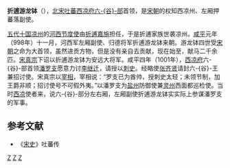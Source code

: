 '''折逋游龙钵'''（{{bd|?||?||}}），[[北宋|北宋]][[吐蕃|吐蕃]][[西凉府|西凉府]][[六谷部|六-{谷}-部]]首领，是[[宋朝|宋朝]]的权知西凉州、左厢押蕃落副使。

[[五代十国|五代十国]][[凉州|凉州]]的[[河西节度使|河西节度使]]由[[折逋嘉施|折逋嘉施]]担任，于是折逋家族世袭凉州。[[咸平|咸平]]元年（998年）十一月，河西军左厢副使、归德将军折逋游龙钵来朝。游龙钵四世受[[宋朝|宋朝]]之命为大首领，虽然进贡方物，但是没有亲自去贡献，现在始至，献马二千余匹。[[宋真宗|宋真宗]]下诏以折逋游龙钵为安远大将军。咸平四年（1001年），[[西凉府|西凉府]]六-{谷}-部首领[[潘罗支|潘罗支]]愿意力讨[[李继迁|李继迁]]，请授以[[刺史|刺史]]。经略使[[张齐贤|张齐贤]]请封六-{谷}-王兼招讨使。宋真宗以[[宰相|宰相]]，宰相说：“罗支已为酋帅，授刺史太轻；未领节制，加王爵非顺；招讨使号不可假外夷。”以潘罗支为[[盐州_(陕西省)|盐州]]防御使兼[[灵州|灵州]]西面都巡检使。当时[[西凉|西凉]]使者来，说六-{谷}-部分左右厢，左厢副使折逋游龙钵实实际上参谋潘罗支的军事。

==参考文献==
*《[[宋史|宋史]]》吐蕃传

[[Category:武威历史|Z]]
[[Category:吐蕃政治人物|Z]]
[[Category:宋朝人|Z]]